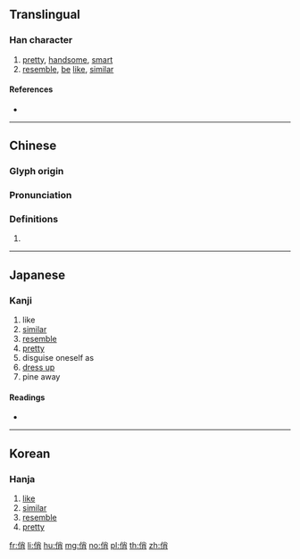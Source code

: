 {{character info/new}}
==Translingual==

===Han character===
{{Han char|rn=9|rad=人|as=07|sn=9|four=29227|canj=OFB|ids=⿰亻肖}}

# [[pretty]], [[handsome]], [[smart]]
# [[resemble]], [[be]] [[like]], [[similar]]

====References====
* {{Han ref|kx=0104.220|dkj=00680|dj=0221.060|hdz=10159.030|uh=4FCF|ud=20431|bh=AB4E|bd=43854}}

----

==Chinese==
{{zh-forms}}

===Glyph origin===
{{Han etym}}

===Pronunciation===
{{zh-pron
|m=qiào
|c=ciu3
|mc=y
|oc=y
|ma=
|cat=a
}}

===Definitions===
{{zh-hanzi}}

# {{rfdef|lang=zh}}

----

==Japanese==

===Kanji===
{{ja-kanji|grade=|rs=人07}}

# like
# [[similar]]
# [[resemble]]
# [[pretty]]
# disguise oneself as
# [[dress up]]
# pine away

====Readings====
* {{ja-readings|on=[[せう]] (seu)|kun=[[にる]] (niru), [[かたどる]] (katadoru), [[みめといさま]] (mimetoisama)}}

----

==Korean==

===Hanja===
{{ko-hanja|hangeul=소|rv=so|mr=so}}

# [[like]]
# [[similar]]
# [[resemble]]
# [[pretty]]

[[fr:俏]]
[[li:俏]]
[[hu:俏]]
[[mg:俏]]
[[no:俏]]
[[pl:俏]]
[[th:俏]]
[[zh:俏]]